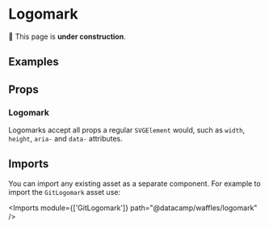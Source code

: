 


# Logomark

🚧 This page is **under construction**.

## Examples

<Example title="Basic Usage" path="logomark/basic-usage">
  <BasicUsage />
</Example>

<Example title="Custom Size" path="logomark/custom-size">
  <CustomSize />
</Example>

## Props

### Logomark

Logomarks accept all props a regular `SVGElement` would, such as `width`, `height`, `aria-` and `data-` attributes.

## Imports

You can import any existing asset as a separate component. For example to import the `GitLogomark` asset use:

<Imports module={['GitLogomark']} path="@datacamp/waffles/logomark" />
